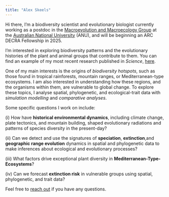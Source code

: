 ```yaml
---
title: "Alex Skeels"
---
```


Hi there, I'm a biodiversity scientist and evolutionary biologist currently working as a postdoc in the [Macroevolution and Macroecology Group](http://www.macroevoeco.com/) at the [Australian National University](https://biology.anu.edu.au/research/divisions/ecology-and-evolution) (ANU), and will be beginning an ARC DECRA Fellowship in 2025.

I'm interested in exploring biodiversity patterns and the evolutionary histories of the plant and animal groups that contribute to them. You can find an example of my most recent research published in *Science*, [here](https://www.science.org/stoken/author-tokens/ST-1301/full).

One of my main interests is the origins of *biodiversity hotspots*, such as those found in tropical rainforests, mountain ranges, or Mediterranean-type ecosystems. I am also interested in understanding how these regions, and the organisms within them, are vulnerable to global change. To explore these topics, I analyse spatial, phylogenetic, and ecological-trait data with *simulation modelling* and *comparative* *analyses*.

Some specific questions I work on include:

\(i\) How have **historical environmental dynamics**, including climate change, plate tectonics, and mountain building, shaped evolutionary radiations and patterns of species diversity in the present-day?

\(ii\) Can we detect and use the signatures of **speciation**, **extinction**,and **geographic range evolution** dynamics in spatial and phylogenetic data to make inferences about ecological and evolutionary processes?

\(iii\) What factors drive exceptional plant diversity in **Mediterranean-Type-Ecosystems**?

\(iv\) Can we forecast **extinction risk** in vulnerable groups using spatial, phylogenetic, and trait data?

Feel free to [reach out](https://alexskeels.com/contact/) if you have any questions.
